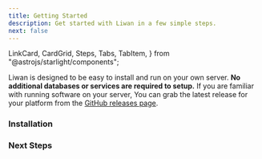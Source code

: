 ```yaml
---
title: Getting Started
description: Get started with Liwan in a few simple steps.
next: false
---
```


  LinkCard,
  CardGrid,
  Steps,
  Tabs,
  TabItem,
} from "@astrojs/starlight/components";

Liwan is designed to be easy to install and run on your own server. **No additional databases or services are required to setup.**
If you are familiar with running software on your server, You can grab the latest release for your platform
from the [GitHub releases page](https://github.com/explodingcamera/liwan/releases/latest).

### Installation

<LinkCard
  title="Single Binary"
  description="Learn how to download and run the Liwan binary on your server."
  href="/install/binary"
/>
<CardGrid>
  <LinkCard
    title="Docker"
    description="Run the latest Liwan docker image on your server in a few simple steps."
    href="/install/docker"
  />
  <LinkCard
    title="Docker Compose"
    description="Automate the deployment of Liwan using Docker Compose."
    href="/install/docker-compose"
  />
</CardGrid>

### Next Steps

<CardGrid>
  <LinkCard
    title="Running Liwan as a Service"
    description="Automatically start Liwan when your server boots and manage it using your system's service manager."
    href="/guides/service"
  />
  <LinkCard
    title="Setting up a Reverse Proxy"
    description="Use a reverse proxy to handle SSL termination and other security-related tasks."
    href="/guides/reverse-proxy"
  />
  <LinkCard
    title="Projects & Entities"
    description="Learn what entities and projects are and how you can use them to organize your websites."
    href="/reference/projects-and-entities"
  /> 
  <LinkCard
    title="Configuration Reference"
    description="Learn how you can configure Liwan using a configuration file or environment variables."
    href="/reference/configuration"
  />
</CardGrid>
